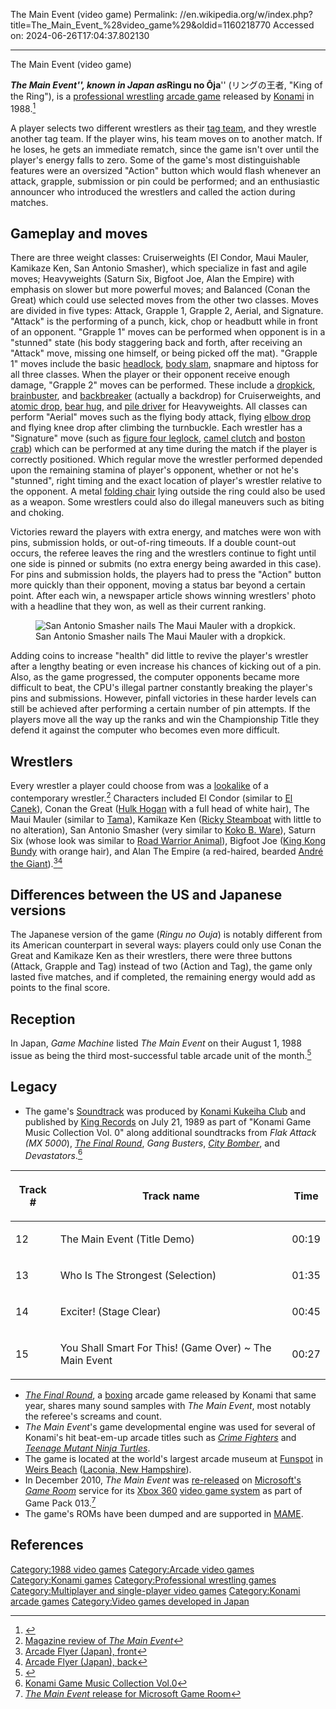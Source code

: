 The Main Event (video game)
Permalink: //en.wikipedia.org/w/index.php?title=The_Main_Event_%28video_game%29&oldid=1160218770
Accessed on: 2024-06-26T17:04:37.802130



------
The Main Event (video game)
{{Infobox video game
|width = 
|title = The Main Event
|image = TheMainEventArcadeFlyer.png
|caption = U.S. Arcade flyer
|developer = [[Konami]]
|publisher = Konami
|designer = 
|released = {{vgrelease|NA|1988|JP|1988}}
|genre = [[Sports game|Sports]]/[[Professional wrestling]]
|modes = [[Single-player video game|Single-player]], [[Multiplayer video game|multiplayer]] (up to 4 players)
|platforms = Arcade
}}

'''''The Main Event''''', known in Japan as '''''Ringu no Ōja''''' (リングの王者, "King of the Ring"), is a [[professional wrestling]] [[arcade game]] released by [[Konami]] in 1988.<ref>{{cite web | url=http://www.arcade-museum.com/game_detail.php?game_id=8599 | title=The Main Event | publisher=The International Arcade Museum | accessdate = 10 Oct 2013}}</ref>

A player selects two different wrestlers as their [[tag team]], and they wrestle another tag team. If the player wins, his team moves on to another match. If he loses, he gets an immediate rematch, since the game isn't over until the player's energy falls to zero. Some of the game's most distinguishable features were an oversized "Action" button which would flash whenever an attack, grapple, submission or pin could be performed; and an enthusiastic announcer who introduced the wrestlers and called the action during matches.

== Gameplay and moves ==
There are three weight classes: Cruiserweights (El Condor, Maui Mauler, Kamikaze Ken, San Antonio Smasher), which specialize in fast and agile moves; Heavyweights (Saturn Six, Bigfoot Joe, Alan the Empire) with emphasis on slower but more powerful moves; and Balanced (Conan the Great) which could use selected moves from the other two classes. Moves are divided in five types: Attack, Grapple 1, Grapple 2, Aerial, and Signature. "Attack" is the performing of a punch, kick, chop or headbutt while in front of an opponent. "Grapple 1" moves can be performed when opponent is in a "stunned" state (his body staggering back and forth, after receiving an "Attack" move, missing one himself, or being picked off the mat). "Grapple 1" moves include the basic [[headlock]], [[body slam]], snapmare and hiptoss for all three classes. When the player or their opponent receive enough damage, "Grapple 2" moves can be performed. These include a [[dropkick]], [[brainbuster]], and [[backbreaker]] (actually a backdrop) for Cruiserweights, and [[atomic drop]], [[bear hug]], and [[pile driver]] for Heavyweights. All classes can perform "Aerial" moves such as the flying body attack, flying [[elbow drop]] and flying knee drop after climbing the turnbuckle. Each wrestler has a "Signature" move (such as [[Professional wrestling holds#Figure-four leglock|figure four leglock]], [[camel clutch]] and [[boston crab]]) which can be performed at any time during the match if the player is correctly positioned. Which regular move the wrestler performed depended upon the remaining stamina of player's opponent, whether or not he's "stunned", right timing and the exact location of player's wrestler relative to the opponent. A metal [[folding chair]] lying outside the ring could also be used as a weapon. Some wrestlers could also do illegal maneuvers such as biting and choking.

Victories reward the players with extra energy, and matches were won with pins, submission holds, or out-of-ring timeouts. If a double count-out occurs, the referee leaves the ring and the wrestlers continue to fight until one side is pinned or submits (no extra energy being awarded in this case). For pins and submission holds, the players had to press the "Action" button more quickly than their opponent, moving a status bar beyond a certain point. After each win, a newspaper article shows winning wrestlers' photo with a headline that they won, as well as their current ranking.
  
[[Image:Main Event Arcade.png|thumb|left|San Antonio Smasher nails The Maui Mauler with a dropkick.]]

Adding coins to increase "health" did little to revive the player's wrestler after a lengthy beating or even increase his chances of kicking out of a pin. Also, as the game progressed, the computer opponents became more difficult to beat, the CPU's illegal partner constantly breaking the player's pins and submissions. However, pinfall victories in these harder levels can still be achieved after performing a certain number of pin attempts. If the players move all the way up the ranks and win the Championship Title they defend it against the computer who becomes even more difficult.

== Wrestlers ==
Every wrestler a player could choose from was a [[lookalike]] of a contemporary wrestler.<ref>[http://www.solvalou.com/subpage/arcade_reviews/34/217/main_event,_the_review.html Magazine review of ''The Main Event'']</ref> Characters included El Condor (similar to [[El Canek]]), Conan the Great ([[Hulk Hogan]] with a full head of white hair), The Maui Mauler (similar to [[Tonga Fifita|Tama]]), Kamikaze Ken ([[Ricky Steamboat]] with little to no alteration), San Antonio Smasher (very similar to [[Koko B. Ware]]), Saturn Six (whose look was similar to [[Demolition (professional wrestling)|Road Warrior Animal]]), Bigfoot Joe ([[King Kong Bundy]] with orange hair), and Alan The Empire (a red-haired, bearded [[André the Giant]]).<ref>[http://www.arcadeflyers.com/?page=flyer&db=videodb&id=4495&image=1 Arcade Flyer (Japan), front]</ref><ref>[http://www.arcadeflyers.com/?page=flyer&db=videodb&id=4495&image=2 Arcade Flyer (Japan), back]</ref>

== Differences between the US and Japanese versions ==
The Japanese version of the game (''Ringu no Ouja'') is notably different from its American counterpart in several ways: players could only use Conan the Great and Kamikaze Ken as their wrestlers, there were three buttons (Attack, Grapple and Tag) instead of two (Action and Tag), the game only lasted five matches, and if completed, the remaining energy would add as points to the final score.

== Reception ==
In Japan, ''Game Machine'' listed ''The Main Event'' on their August 1, 1988 issue as being the third most-successful table arcade unit of the month.<ref>{{cite magazine|title=Game Machine's Best Hit Games 25 - テーブル型TVゲーム機 (Table Videos)|magazine=[[:ja:ゲームマシン|Game Machine]]|issue=337|publisher=[[:ja:アミューズメント通信社|Amusement Press, Inc.]]|date=1 August 1988|page=21|lang=ja}}</ref>

== Legacy ==
* The game's [[Soundtrack album|Soundtrack]] was produced by [[Konami Kukeiha Club]] and published by [[King Records (Japan)|King Records]] on July 21, 1989 as part of "Konami Game Music Collection Vol. 0" along additional soundtracks from ''Flak Attack (MX 5000''), ''[[The Final Round]]'', ''Gang Busters'', ''[[City Bomber]]'', and ''Devastators''.<ref>[http://www.game-ost.com/albums/2566/konami_game_music_collection_vol.0 Konami Game Music Collection Vol.0]</ref>
{| class="wikitable"
|-
! Track # !! Track name !! Time
|-
| 12 || The Main Event (Title Demo) || 00:19
|-
| 13 || Who Is The Strongest (Selection) || 01:35
|-
| 14 || Exciter! (Stage Clear) || 00:45
|-
| 15 || You Shall Smart For This! (Game Over) ~ The Main Event || 00:27
|}

* ''[[The Final Round]]'', a [[boxing]] arcade game released by Konami that same year, shares many sound samples with ''The Main Event'', most notably the referee's screams and count.
* ''The Main Event'''s game developmental engine was used for several of Konami's hit beat-em-up arcade titles such as ''[[Crime Fighters]]'' and ''[[Teenage Mutant Ninja Turtles (arcade game)|Teenage Mutant Ninja Turtles]]''.
* The game is located at the world's largest arcade museum at [[Funspot]] in [[Weirs Beach, New Hampshire|Weirs Beach]] ([[Laconia, New Hampshire]]).
* In December 2010, ''The Main Event'' was [[List of Game Room games#The Main Event|re-released]] on [[Microsoft|Microsoft's]] ''[[Game Room]]'' service for its [[Xbox 360]] [[gaming console|video game system]] as part of Game Pack 013.<ref>[http://www.giantbomb.com/game-room/61-30021 ''The Main Event'' release for Microsoft Game Room]</ref>
* The game's ROMs have been dumped and are supported in [[MAME]].

==References==
{{reflist}}

{{DEFAULTSORT:Main Event, The}}
[[Category:1988 video games]]
[[Category:Arcade video games]]
[[Category:Konami games]]
[[Category:Professional wrestling games]]
[[Category:Multiplayer and single-player video games]]
[[Category:Konami arcade games]]
[[Category:Video games developed in Japan]]
